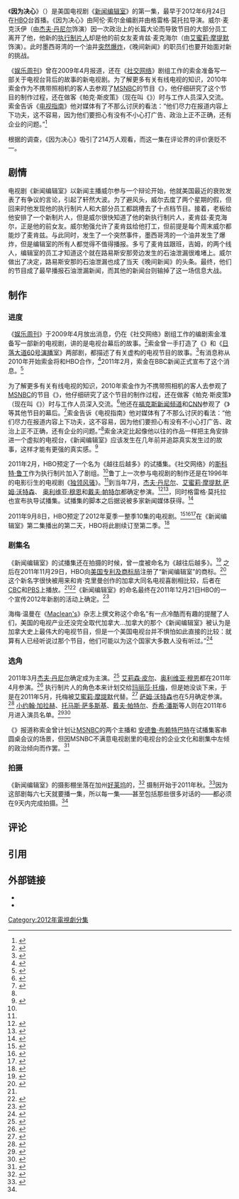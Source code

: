 {{Infobox television episode
| Title        = 因为决心<br/>We Just Decided To
| Series       = 《[[新闻编辑室|新闻编辑室]]》
| Image        =
| Caption      = 
| Season       = 1
| Episode      = 1
| Airdate      = {{start date|2012|6|24}}
| Writer       = [[艾伦·索金|艾伦·索金]]
| Director     = [[格雷格·莫托拉|格雷格·莫托拉]]
| Length       = 75分钟
| Guests       = 
| Episode list = [[新闻编辑室剧集列表|新闻编辑室剧集列表]]
| Prev         =
| Next         = 《晚间新闻2.0》<br/>News Night 2.0
}}

《'''因为决心'''》（{{lang-en|We Just Decided To}}）是美国电视剧《[[新闻编辑室|新闻编辑室]]》的第一集，最早于2012年6月24日在[[HBO|HBO]]台首播。《因为决心》由阿伦·索尔金编剧并由格雷格·莫托拉导演。威尔·麦克沃伊（由[[杰夫·丹尼尔|杰夫·丹尼尔]]饰演）因一次政治上的长篇大论而导致节目的大部分员工离开了他，他新的[[执行制片人#电视|执行制片人]]却是他的前女友麦肯兹·麦克海尔（由[[艾蜜莉·摩提默|艾蜜莉·摩提默]]饰演）。此时墨西哥湾的一个油井[[2010年墨西哥湾漏油事故|突然爆炸]]，《晚间新闻》的职员们也要开始面对新的挑战。

《[[娱乐周刊|娱乐周刊]]》曾在2009年4月报道，还在《[[社交网络|社交网络]]》剧组工作的索金准备写一部关于电视台背后的故事的新电视剧。为了解更多有关有线电视的知识，2010年索金作为不携带照相机的客人去参观了[[MSNBC|MSNBC]]的节目《{{link-en|NBC新闻倒数之凯斯点评|Countdown with Keith Olbermann}}》，他仔细研究了这个节目的制作过程，还在做客《帕克·斯皮策》（现在叫《{{link-en|竞技场上|In the Arena}}》）时与工作人员深入交流。索金告诉《[[电视指南|电视指南]]》他对媒体有了不那么讨厌的看法：“他们尽力在报道内容上下功夫，这不容易，因为他们要担心有没有不小心打广告、政治上正不正确，还有企业的问题。”<ref name="huver1">{{cite web |title=Aaron Sorkin Teases Details on His New HBO Pilot |url=http://www.tvguide.com/News/Aaron-Sorkin-Teases-1028756.aspx |work=《[[电视指南|电视指南]]》 |date=2011-02-01 |first=Scott |last=Huver |accessdate=2011-12-22 |archive-date=2012-01-09 |archive-url=https://web.archive.org/web/20120109141217/http://www.tvguide.com/News/Aaron-Sorkin-Teases-1028756.aspx |dead-url=no }}</ref>

根据{{link-en|尼尔森媒体调查机构|Nielsen Media Research}}的调查，《因为决心》吸引了214万人观看，而这一集在评论界的评价褒贬不一。


== 剧情 ==
电视剧《新闻编辑室》以新闻主播威尔参与一个辩论开始，他就美国最近的衰败发表了有争议的言论，引起了轩然大波。为了避风头，威尔去度了两个星期的假，但回来时他发现他的执行制片人和大部分员工都跳槽去了十点档节目。接着，老板给他安排了一个新制片人，但是威尔很快知道了他的新执行制片人，麦肯兹·麦克海尔，正是他的前女友。威尔勉强允许了麦肯兹给他打工，但前提是每个周末威尔都能炒了麦肯兹。与此同时，发生了一个突然事件，墨西哥湾的一个油井发生了爆炸，但是编辑室的所有人都觉得不值得播报。多亏了麦肯兹跟班，吉姆，的两个线人，编辑室的员工才知道这个就在路易斯安那旁边发生的石油泄漏很难堵上。威尔做出了决定，路易斯安那的石油泄漏也成了当天《晚间新闻》的头条。最终，他们的节目成了最早播报石油泄漏新闻，而其他的新闻台则输掉了这一场信息大战。


== 制作 ==
=== 进度 ===
《[[娱乐周刊|娱乐周刊]]》于2009年4月放出消息，仍在《社交网络》剧组工作的编剧索金准备写一部新的电视剧，讲的是电视台幕后的故事。<ref>{{cite web |title=Aaron Sorkin: Come back to TV! |url=http://popwatch.ew.com/2009/04/10/sure-well-watch/ |work=《[[娱乐周刊|娱乐周刊]]》 |first=Lynette |last=Rice |date=2009-04-10 |accessdate=2011-12-22 |archive-date=2011-12-07 |archive-url=https://web.archive.org/web/20111207081447/http://popwatch.ew.com/2009/04/10/sure-well-watch/ |dead-url=no }}</ref>索金曾一手打造了《{{link-en|体育之夜|Sports Night}}》和《[[日落大道60号演播室|日落大道60号演播室]]》两部剧，都描述了有关虚构的电视节目的故事。<ref>{{cite web |title=HBO picks up Aaron Sorkin's cable news drama |url=http://www.avclub.com/articles/hbo-picks-up-aaron-sorkins-cable-news-drama,61506/ |work=[[影音俱乐部|影音俱乐部]] |date=2011-09-08 |first=Sean |last=O'Neal |accessdate=2011-12-22 |archive-date=2013-09-22 |archive-url=https://web.archive.org/web/20130922050434/http://www.avclub.com/articles/hbo-picks-up-aaron-sorkins-cable-news-drama,61506/ |dead-url=no }}</ref>有消息称从2010年开始索金将和HBO合作，<ref>{{cite web |title=Aaron Sorkin's Cable News Network Project Awaits Greenlight At HBO |url=http://www.deadline.com/2011/01/aaron-sorkins-cable-news-network-project-awaits-green-light-at-hbo/ |publisher=Deadline网站 |date=2011-01-23 |first=Nellie |last=Andreeva |accessdate=2011-12-23 |archive-date=2011-10-25 |archive-url=https://web.archive.org/web/20111025142957/http://www.deadline.com/2011/01/aaron-sorkins-cable-news-network-project-awaits-green-light-at-hbo/ |dead-url=no }}</ref>2011年2月，索金在BBC新闻正式宣布了这个消息。<ref>{{cite video |title=The Social Network's Aaron Sorkin reveals future projects |url=http://www.bbc.co.uk/news/entertainment-arts-12250832 |publisher=BBC新闻网 |date=2011-01-21 |accessdate=2011-12-22 |archive-date=2011-09-11 |archive-url=https://web.archive.org/web/20110911163716/http://www.bbc.co.uk/news/entertainment-arts-12250832 |dead-url=no }}</ref>

为了解更多有关有线电视的知识，2010年索金作为不携带照相机的客人去参观了[[MSNBC|MSNBC]]的节目《{{link-en|NBC新闻倒数之凯斯点评|Countdown with Keith Olbermann}}》，他仔细研究了这个节目的制作过程，还在做客《帕克·斯皮策》（现在叫《{{link-en|竞技场上|In the Arena}}》）时与工作人员深入交流。<ref>{{cite web |title=Aaron Sorkin's Next TV Show Tackling Cable News |url=http://www.mediabistro.com/tvnewser/aaron-sorkins-next-tv-show-tackling-cable-news_b49637#more-49637 |publisher=TV Newser |date=2011-01-24 |first=Alex |last=Weprin |accessdate=2011-12-22 |archive-date=2012-01-08 |archive-url=https://web.archive.org/web/20120108133335/http://www.mediabistro.com/tvnewser/aaron-sorkins-next-tv-show-tackling-cable-news_b49637#more-49637 |dead-url=no }}</ref>他还在[[福克斯新闻频道|福克斯新闻频道]]和[[CNN|CNN]]参观了《{{link-en|与克里斯-马修斯一起刨根问底|Hardball with Chris Matthews}}》等其他节目的幕后。<ref name="dl1">{{cite web |title=Aaron Sorkin's Cable News Drama Is A Go At HBO With Pilot Order, Scott Rudin Producing |url=http://www.deadline.com/2011/01/aaron-sorkins-cable-news-drama-is-a-go-at-hbo-with-pilot-order/ |publisher=Deadline网站 |date=2011-01-28 |first=Nellie |last=Andreeva |accessdate=2011-12-22 |archive-date=2012-01-05 |archive-url=https://web.archive.org/web/20120105193436/http://www.deadline.com/2011/01/aaron-sorkins-cable-news-drama-is-a-go-at-hbo-with-pilot-order/ |dead-url=no }}</ref>索金告诉《电视指南》他对媒体有了不那么讨厌的看法：“他们尽力在报道内容上下功夫，这不容易，因为他们要担心有没有不小心打广告、政治上正不正确，还有企业的问题。”<ref name="huver1" />索金决定比起像他以往的作品一样把主角安排进一个虚拟的电视台，《新闻编辑室》应该发生在几年前并追踪真实发生过的故事，这样才能有更强的真实感。<ref>{{cite web |title='The Newsroom' creator Aaron Sorkin on Keith Olbermann and his return to TV |url=http://www.hitfix.com/whats-alan-watching/the-newsroom-creator-aaron-sorkin-on-keith-olbermann-and-his-return-to-tv |publisher=Hitfix |date=2012-06-19 |first=Alan |last=Sepinwall |accessdate=2012-07-11 |archive-date=2012-07-11 |archive-url=https://web.archive.org/web/20120711041237/http://www.hitfix.com/whats-alan-watching/the-newsroom-creator-aaron-sorkin-on-keith-olbermann-and-his-return-to-tv |dead-url=no }}</ref>

2011年2月，HBO预定了一个名为《越往后越多》的试播集。《社交网络》的[[斯科特·鲁丁|斯科特·鲁丁]]作为执行制片加入了剧组。<ref name="dl1" />鲁丁上一次参与电视剧的制作还是在1996年的电影衍生的电视剧《[[独领风骚|独领风骚]]》。<ref name="dl1" />到当年7月，[[杰夫·丹尼尔|杰夫·丹尼尔]]、[[艾蜜莉·摩提默|艾蜜莉·摩提默]],[[萨姆·沃特森|萨姆·沃特森]]、 [[奥利维亚·穆恩|奥利维亚·穆恩]]和[[戴夫·帕特尔|戴夫·帕特尔]]都确定参演。<ref>{{cite web |title=Dev Patel Joins Aaron Sorkin's HBO Show 'More As This Story Develops' |url=http://www.thewrap.com/tv/column-post/dev-patel-joins-aaron-sorkins-hbo-show-28717 |publisher=The Wrap |date=2011-06-30 |first=John |last=Sellers |accessdate=2011-12-22 |archive-date=2011-09-10 |archive-url=https://web.archive.org/web/20110910043237/http://www.thewrap.com/tv/column-post/dev-patel-joins-aaron-sorkins-hbo-show-28717 |dead-url=no }}</ref><ref>{{cite web |title=Greg Mottola Tapped to Direct Aaron Sorkin's HBO Pilot |url=http://www.thewrap.com/tv/column-post/greg-mottola-tapped-direct-aaron-sorkin-hbo-pilot-25916 |publisher=The Wrap |date=2011-03-28 |first=Tim |last=Kenneally |accessdate=2011-12-22 |archive-date=2011-08-02 |archive-url=https://web.archive.org/web/20110802055030/http://www.thewrap.com/tv/column-post/greg-mottola-tapped-direct-aaron-sorkin-hbo-pilot-25916 |dead-url=no }}</ref>，同时格雷格·莫托拉也宣布执导试播集。试播集的脚本之后据说被多家新闻媒体获得。<ref>{{cite web |title=We Break Down the Aaron Sorkin Hallmarks in His New HBO Pilot Script |url=http://nymag.com/daily/entertainment/2011/04/aaron_sorkins_hbo_pilot_its_ju.html |work=《纽约杂志》 |date=2011-04-29 |first=Margaret |last=Lyons |accessdate=2011-12-22 |archive-date=2011-09-02 |archive-url=https://web.archive.org/web/20110902201240/http://nymag.com/daily/entertainment/2011/04/aaron_sorkins_hbo_pilot_its_ju.html |dead-url=no }}</ref>

2011年9月8日，HBO预定了2012年夏季一整季10集的电视剧。<ref name="ordered">{{cite web |title=Aaron Sorkin's HBO cable news drama ordered to series |url=http://insidetv.ew.com/2011/09/08/aaron-sorkin-cable-news-drama/ |work=《[[娱乐周刊|娱乐周刊]]》 |date=2011-09-08 |first=James |last=Hibberd |accessdate=2011-12-22 |archive-date=2014-12-09 |archive-url=https://web.archive.org/web/20141209054830/http://insidetv.ew.com/2011/09/08/aaron-sorkin-cable-news-drama/ |dead-url=no }}</ref><ref>{{cite web |title=Aaron Sorkin HBO Cable News Pilot Ordered To Series |url=http://www.huffingtonpost.com/2011/09/08/aaron-sorkin-hbo-cable-news-pilot_n_954209.html |work=《[[赫芬顿邮报|赫芬顿邮报]]》 |date=2011-09-08 |first=Jordan |last=Zakarin |accessdate=2011-12-22 |archive-date=2011-12-22 |archive-url=https://web.archive.org/web/20111222121507/http://www.huffingtonpost.com/2011/09/08/aaron-sorkin-hbo-cable-news-pilot_n_954209.html |dead-url=no }}</ref><ref name="ewfonda">{{cite web |title=Jane Fonda joins Aaron Sorkin's HBO drama |url=http://insidetv.ew.com/2011/12/14/jane-fonda-aaron-sorkins-hbo-cable-news-drama/ |work=《[[娱乐周刊|娱乐周刊]]》 |date=2011-12-14 |first=James |last=Hibberd |accessdate=2011-12-27 |archive-date=2012-01-06 |archive-url=https://web.archive.org/web/20120106042446/http://insidetv.ew.com/2011/12/14/jane-fonda-aaron-sorkins-hbo-cable-news-drama/ |dead-url=no }}</ref>在《新闻编辑室》第二集播出的第二天，HBO将此剧续订至第二季。<ref name="renew">{{cite web |title=Breaking: HBO renews 'Newsroom,' 'True Blood' |url=http://insidetv.ew.com/2012/07/02/breaking-hbo-renews-newsroom-true-blood/ |work=《[[娱乐周刊|娱乐周刊]]》 |date=July 2, 2012 |accessdate=July 2, 2012 |first=Lynette |last=Rice |archive-date=2012-07-03 |archive-url=https://web.archive.org/web/20120703210816/http://insidetv.ew.com/2012/07/02/breaking-hbo-renews-newsroom-true-blood/ |dead-url=no }}</ref>

=== 剧集名 ===
《新闻编辑室》的试播集还在拍摄的时候，曾一度被命名为《越往后越多》。<ref>{{cite web |title=This Just In: Aaron Sorkin's HBO Newsroom Drama Has a New Title |url=http://www.hollywood.com/news/This_Just_In_Aaron_Sorkins_HBO_Newsroom_Drama_Has_a_New_Title/11671197 |publisher=Hollywood.com |first=Michael |last=Arbeiter |date=2011-12-22 |accessdate=2011-12-22 |archiveurl=https://archive.is/20130103134641/http://www.hollywood.com/news/This_Just_In_Aaron_Sorkins_HBO_Newsroom_Drama_Has_a_New_Title/11671197 |archivedate=2013-01-03 |deadurl=yes }}</ref> 之后在2011年11月29日，HBO向[[美国专利及商标局|美国专利及商标局]]注册了“新闻编辑室”的商标。<ref name="tvn2">{{cite web |title=Will HBO and Aaron Sorkin Draw Canada's Ire With The Name Of Their New Show 'Newsroom'? |url=http://www.mediabistro.com/tvnewser/will-hbo-and-aaron-sorkin-draw-canadas-ire-with-the-name-of-their-new-show-newsroom_b101243 |publisher=TV Newser |first=Alex |last=Weprin |date=2011-12-06 |accessdate=2011-12-22 |archive-date=2012-01-08 |archive-url=https://web.archive.org/web/20120108165849/http://www.mediabistro.com/tvnewser/will-hbo-and-aaron-sorkin-draw-canadas-ire-with-the-name-of-their-new-show-newsroom_b101243 |dead-url=no }}</ref>这个新名字很快被用来和肯·克里曼创作的加拿大同名电视喜剧相比较，后者在[[CBC|CBC]]和[[PBS|PBS]]上播放。<ref name="tvn2" /><ref>{{cite web |title=Anyone remember 'The Newsroom'? |url=http://jimromenesko.com/2011/12/06/the-newsroom/ |publisher=JimRomenesko.com |date=2011-12-06 |first=Jim |last=Romenesko |authorlink=Jim Romenesko |accessdate=2011-12-22 |archive-url=https://web.archive.org/web/20120503015202/http://jimromenesko.com/2011/12/06/the-newsroom/ |archive-date=2012-05-03 |dead-url=yes }}</ref>《新闻编辑室》的命名最终在2011年12月21日HBO的一个宣传2012年新剧的活动上确定。<ref name="seriesname">{{cite web |title=Aaron Sorkin's New HBO Series Gets Title: 'The Newsroom' |url=http://www.deadline.com/2011/12/aaron-sokins-new-hbo-series-gets-title-the-newsroom/ |publisher=Deadline.com |date=2011-12-21 |first=Nellie |last=Andreeva |accessdate=2011-12-22 |archive-date=2012-02-25 |archive-url=https://www.webcitation.org/65hviDQcx?url=http://www.deadline.com/2011/12/aaron-sokins-new-hbo-series-gets-title-the-newsroom/ |dead-url=no }}</ref>

海梅·温曼在《[[Maclean's|Maclean's]]》杂志上撰文称这个命名“有一点冷酷而有趣的提醒了人们，美国的电视产业还没完全取代加拿大...加拿大的那个《新闻编辑室》被认为是加拿大史上最伟大的电视节目，但是一个美国电视台并不惧怕如此直接的比较：就算有人已经听说过那个节目，他们可能以为这个国家大多数人没有听过。”<ref>{{cite web |title=Americans don't take us serious |url=http://www2.macleans.ca/2011/12/22/americans-dont-take-us-serious/ |work=Maclean's |date=2011-12-22 |first=Jaime |last=Weinman |accessdate=2011-12-26 |archive-date=2011-12-23 |archive-url=https://web.archive.org/web/20111223025314/http://www2.macleans.ca/2011/12/22/americans-dont-take-us-serious/ |dead-url=no }}</ref>

=== 选角 ===
2011年3月[[杰夫·丹尼尔|杰夫·丹尼尔]]确定成为主演。<ref>{{cite web |title=Jeff Daniels joins Aaron Sorkin's pilot |url=http://www.digitalspy.com/tv/news/a310292/jeff-daniels-joins-aaron-sorkins-pilot.html |publisher=Digital Spy |date=2011-03-21 |first=Tara |last=Fowler |accessdate=2011-12-22}}</ref> [[艾莉森·皮尔|艾莉森·皮尔]]、[[奥利维亚·穆恩|奥利维亚·穆恩]]都在2011年4月参演。<ref>{{cite web |title=Olivia Munn, Alison Pill for Sorkin pilot? |url=http://www.digitalspy.com/tv/news/a316516/olivia-munn-alison-pill-for-sorkin-pilot.html |publisher=Digital Spy |date=2011-04-26 |first=Morgan |last=Jeffery |accessdate=2011-12-22 |archive-date=2011-04-28 |archive-url=https://web.archive.org/web/20110428155156/http://www.digitalspy.com/tv/news/a316516/olivia-munn-alison-pill-for-sorkin-pilot.html }}</ref> 执行制片人的角色本来计划交给[[玛丽莎·托梅|玛丽莎·托梅]]，但是她没谈下来，于是在2011年5月，托梅被[[艾蜜莉·摩提默|艾蜜莉·摩提默]]代替。<ref>{{cite web |title=Emily Mortimer in talks for Sorkin HBO pilot |url=http://www.digitalspy.com/tv/news/a317455/emily-mortimer-in-talks-for-sorkin-hbo-pilot.html |publisher=Digital Spy |date=2011-05-02 |first=Tara |last=Fowler |accessdate=2011-12-22 |archive-date=2011-05-04 |archive-url=https://web.archive.org/web/20110504144521/http://www.digitalspy.com/tv/news/a317455/emily-mortimer-in-talks-for-sorkin-hbo-pilot.html |dead-url=no }}</ref> [[萨姆·沃特森|萨姆·沃特森]]也在5月确定参演。<ref>{{cite web |title=Sam Waterston Joins Aaron Sorkin's HBO Pilot |url=http://www.deadline.com/2011/05/sam-waterston-joins-aaron-sorkins-hbo-pilot/ |publisher=Deadline.com |date=2011-05-31 |first=Nellie |last=Andreeva |accessdate=2011-12-22 |archive-date=2011-10-18 |archive-url=https://web.archive.org/web/20111018091515/http://www.deadline.com/2011/05/sam-waterston-joins-aaron-sorkins-hbo-pilot/ |dead-url=no }}</ref> [[小约翰·加拉赫|小约翰·加拉赫]]、[[托马斯·萨多斯基|托马斯·萨多斯基]]、[[戴夫·帕特尔|戴夫·帕特尔]]、[[乔希·潘斯|乔希·潘斯]]等人则在2011年6月进入演员名单。<ref name="spy1">{{cite web |title=Aaron Sorkin HBO pilot casts three more stars |url=http://www.digitalspy.com/tv/news/a325397/aaron-sorkin-hbo-pilot-casts-three-more-stars.html |publisher=Digital Spy |date=2011-06-17 |first=Catriona |last=Wightman |accessdate=2011-12-22 |archive-date=2011-06-19 |archive-url=https://web.archive.org/web/20110619192756/http://www.digitalspy.com/tv/news/a325397/aaron-sorkin-hbo-pilot-casts-three-more-stars.html |dead-url=no }}</ref><ref>{{cite web |title=Dev Patel Cast In Sorkin HBO Pilot |url=http://ology.com/screen/dev-patel-cast-sorkin-hbo-pilot/06292011 |publisher=Ology |date=2011-06-29 |first=Anna |last=Breslaw |accessdate=2011-12-22 |deadurl=yes |archiveurl=https://archive.is/20120714015959/http://www.ology.com/post/37857/dev-patel-cast-in-sorkin-hbo-pilot |archivedate=2012-07-14 }}</ref>

《{{link-en|纽约杂志|New York (magazine)}}》报道称索金曾计划让[[MSNBC|MSNBC]]的两个主播{{link-en|克里斯·马修斯|Chris Matthews}}和 [[安德鲁·布赖特巴特|安德鲁·布赖特巴特]]在试播集客串圆桌会议的场景，但因MSNBC不满意电视剧里的电视台的企业文化和剧集中左倾的政治倾向而作罢。<ref name="nixes">{{cite web |title=MSNBC Nixes Chris Matthews's Cameo in Aaron Sorkin's Pilot About Cable News |url=http://nymag.com/daily/entertainment/2011/07/aaron_sorkin_chris_matthews_mo.html |work=《纽约杂志》 |date=2011-07-06 |first=Josef |last=Adalian |accessdate=2011-12-22 |archive-date=2011-12-12 |archive-url=https://web.archive.org/web/20111212065441/http://nymag.com/daily/entertainment/2011/07/aaron_sorkin_chris_matthews_mo.html |dead-url=no }}</ref>

=== 拍摄 ===
《新闻编辑室》的摄影棚坐落在加州[[好莱坞|好莱坞]]的{{link-en|日落高尔摄影棚|Sunset Gower Studios}}，<ref>{{cite web |title='The Newsroom's' Aaron Sorkin on Idealism, Keith Olbermann and His Private Screening for the Media Elite |url=http://www.hollywoodreporter.com/live-feed/newsroom-aaron-sorkin-jeff-daniels-hbo-340523 |work=The Hollywood Reporter |date=2012-06-21 |first=Lesley |last=Goldberg |accessdate=2012-06-26 |archive-date=2012-06-27 |archive-url=https://web.archive.org/web/20120627054024/http://www.hollywoodreporter.com/live-feed/newsroom-aaron-sorkin-jeff-daniels-hbo-340523 |dead-url=no }}</ref> 摄制开始于2011年秋。<ref name="vf1">{{cite web |title=The Sorkin Way |url=http://www.vanityfair.com/hollywood/2012/05/aaron-sorkin-newsroom-sneak-peek |work=《Vanity Fair》 |date=May 2012 |first=James |last=Kaplan |accessdate=2012-06-26 |archive-date=2012-06-14 |archive-url=https://web.archive.org/web/20120614205006/http://www.vanityfair.com/hollywood/2012/05/aaron-sorkin-newsroom-sneak-peek |dead-url=no }}</ref>因为这部剧每六七天就要播一集，所以每一集——甚至包括那些很多对话的——都必须在9天内完成拍摄。<ref name="vf1" />

== 评论 ==

== 引用 ==
{{reflist|2}}

== 外部链接 ==
*{{Official website|http://www.hbo.com/the-newsroom/#/the-newsroom/episodes/1/01-we-just-decided-to/index.html|format=flash}}
*{{IMDb episode|2289479}}

[[Category:2012年電視劇分集|Category:2012年電視劇分集]]
